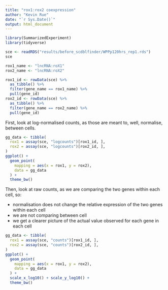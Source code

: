 ```yaml
---
title: "rox1:rox2 coexpression"
author: "Kevin Rue"
date: "`r Sys.Date()`"
output: html_document
---
```


```r
library(SummarizedExperiment)
library(tidyverse)
```


```r
sce <- readRDS("results/before_scdblfinder/WPPp120hrs_rep1.rds")
sce
```

```r
rox1_name <- "lncRNA:roX1"
rox2_name <- "lncRNA:roX2"
```

```r
rox1_id <- rowData(sce) %>% 
  as_tibble() %>% 
  filter(gene_name == rox1_name) %>% 
  pull(gene_id)
rox2_id <- rowData(sce) %>% 
  as_tibble() %>% 
  filter(gene_name == rox2_name) %>% 
  pull(gene_id)
```

First, look at log-normalised counts, as those are meant to, well, normalise, between cells.

```r
gg_data <- tibble(
  rox1 = assay(sce, "logcounts")[rox1_id, ],
  rox2 = assay(sce, "logcounts")[rox2_id, ],
)
ggplot() +
  geom_point(
    mapping = aes(x = rox1, y = rox2),
    data = gg_data
  ) +
  theme_bw()
```

Then, look at raw counts, as we are comparing the two genes within each cell, so:

* normalisation does not change the relative expression of the two genes within each cell
* we are not comparing between cell
* we get a clearer picture of the actual value observed for each gene in each cell

```r
gg_data <- tibble(
  rox1 = assay(sce, "counts")[rox1_id, ],
  rox2 = assay(sce, "counts")[rox2_id, ],
)
ggplot() +
  geom_point(
    mapping = aes(x = rox1, y = rox2),
    data = gg_data
  ) +
  scale_x_log10() + scale_y_log10() +
  theme_bw()
```

